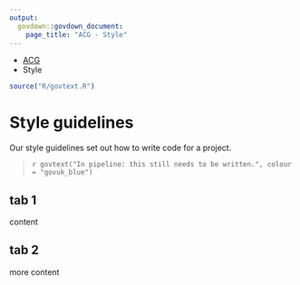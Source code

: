 ```yaml
---
output: 
  govdown::govdown_document:
    page_title: "ACG - Style"
---
```


::: {.breadcrumbs}
* [ACG](index.html)
* Style
:::

``` r
source("R/govtext.R")
```

# Style guidelines

::: {.lead-para}
Our style guidelines set out how to write code for a project.
:::

> `r govtext("In pipeline: this still needs to be written.", colour = "govuk_blue")`


## tab 1

content

## tab 2

more content


